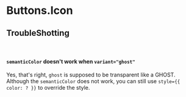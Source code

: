
<Meta of={Stories} />

# Buttons.Icon

<Canvas of={Stories.Default} />

<Controls />

## TroubleShotting

<br />

#### `semanticColor` doesn't work when `variant="ghost"`

Yes, that's right, `ghost` is supposed to be transparent like a GHOST. Although the `semanticColor` does not work, you can still use `style={{ color: ? }}` to override the style.
